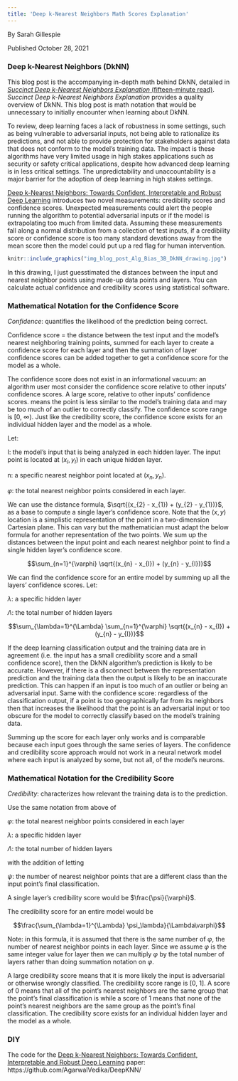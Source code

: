 ```yaml
---
title: 'Deep k-Nearest Neighbors Math Scores Explanation'
---
```

 By Sarah Gillespie
 
 Published October 28, 2021

### Deep k-Nearest Neighbors (DkNN)

This blog post is the accompanying in-depth math behind DkNN, detailed in [*Succinct Deep k-Nearest Neighbors Explanation* (fifteen-minute read)](https://sarahgillespie.github.io/SG/blog_post_Alg_Bias_3B.html). *Succinct Deep k-Nearest Neighbors Explanation* provides a quality overview of DkNN. This blog post is math notation that would be unnecessary to initially encounter when learning about DkNN.

To review, deep learning faces a lack of robustness in some settings, such as being vulnerable to adversarial inputs, not being able to rationalize its predictions, and not able to provide protection for stakeholders against data that does not conform to the model’s training data. The impact is these algorithms have very limited usage in high stakes applications such as security or safety critical applications, despite how advanced deep learning is in less critical settings. The unpredictability and unaccountability is a major barrier for the adoption of deep learning in high stakes settings.

 [Deep k-Nearest Neighbors: Towards Confident, Interpretable and Robust Deep Learning](https://arxiv.org/pdf/1803.04765.pdf) introduces two novel measurements: credibility scores and confidence scores. Unexpected measurements could alert the people running the algorithm to potential adversarial inputs or if the model is extrapolating too much from limited data. Assuming these measurements fall along a normal distribution from a collection of test inputs, if a credibility score or confidence score is too many standard devations away from the mean score then the model could put up a red flag for human intervention.

```r
knitr::include_graphics("img_blog_post_Alg_Bias_3B_DkNN_drawing.jpg")
```

In this drawing, I just guesstimated the distances between the input and nearest neighbor points using made-up data points and layers. You can calculate actual confidence and credibility scores using statistical software.

### Mathematical Notation for the Confidence Score
*Confidence*: quantifies the likelihood of the prediction being correct.

Confidence score = the distance between the test input and the model’s nearest neighboring training points, summed for each layer to create a confidence score for each layer and then the summation of layer confidence scores can be added together to get a confidence score for the model as a whole.

The confidence score does not exist in an informational vacuum: an algorithm user most consider the confidence score relative to other inputs' confidence scores. A large score, relative to other inputs' confidence scores. means the point is less similar to the model's training data and may be too much of an outlier to correctly classify. The confidence score range is [0, $\infty$). Just like the credibility score, the confidence score exists for an individual hidden layer and the model as a whole.

Let:

 I: the model's input that is being analyzed in each hidden layer. The input point is located at $(x_{I}, y_{I})$ in each unique hidden layer.
 
 n: a specific nearest neighbor point located at $(x_{n}, y_{n})$.
 
 $\varphi$: the total nearest neighbor points considered in each layer.
 
 We can use the distance formula, $\sqrt{(x_{2} - x_{1}) + (y_{2} - y_{1})}$, as a base to compute a single layer's confidence score. Note that the $(x, y)$ location is a simplistic representation of the point in a two-dimension Cartesian plane. This can vary but the mathematician must adapt the below formula for another representation of the two points. We sum up the distances between the input point and each nearest neighbor point to find a single hidden layer's confidence score.
 
 
 
$$\sum_{n=1}^{\varphi} \sqrt{(x_{n} - x_{I}) + (y_{n} - y_{I})}$$
 
We can find the confidence score for an entire model by summing up all the layers' confidence scores.
Let:

$\lambda$: a specific hidden layer

$\Lambda$: the total number of hidden layers

  
$$\sum_{\lambda=1}^{\Lambda} \sum_{n=1}^{\varphi} \sqrt{(x_{n} - x_{I}) + (y_{n} - y_{I})}$$

If the deep learning classification output and the training data are in agreement (i.e. the input has a small credibility score and a small confidence score), then the DkNN algorithm’s prediction is likely to be accurate. However, if there is a disconnect between the representation prediction and the training data then the output is likely to be an inaccurate prediction. This can happen if an input is too much of an outlier or being an adversarial input. Same with the confidence score: regardless of the classification output, if a point is too geographically far from its neighbors then that increases the likelihood that the point is an adversarial input or too obscure for the model to correctly classify based on the model’s training data.

Summing up the score for each layer only works and is comparable because each input goes through the same series of layers. The confidence and credibility score approach would not work in a neural network model where each input is analyzed by some, but not all, of the model's neurons.

### Mathematical Notation for the Credibility Score

*Credibility*: characterizes how relevant the training data is to the prediction.

Use the same notation from above of 

$\varphi$: the total nearest neighbor points considered in each layer

$\lambda$: a specific hidden layer

$\Lambda$: the total number of hidden layers

with the addition of letting

$\psi$: the number of nearest neighbor points that are a different class than the input point's final classification.

A single layer's credibility score would be $\frac{\psi}{\varphi}$.

The credibility score for an entire model would be

$$\frac{\sum_{\lambda=1}^{\Lambda} \psi_\lambda}{\Lambda\varphi}$$

Note: in this formula, it is assumed that there is the same number of $\varphi$, the number of nearest neighbor points in each layer. Since we assume $\varphi$ is the same integer value for layer then we can multiply $\varphi$ by the total number of layers rather than doing summation notation on $\varphi$.

A large credibility score means that it is more likely the input is adversarial or otherwise wrongly classified. The credibility score range is [0, 1]. A score of 0 means that all of the point's nearest neighbors are the same group that the point's final classification is while a score of 1 means that none of the point's nearest neighbors are the same group as the point's final classification. The credibility score exists for an individual hidden layer and the model as a whole.


### DIY

The code for the [Deep k-Nearest Neighbors: Towards Confident, Interpretable and Robust Deep Learning](https://arxiv.org/pdf/1803.04765.pdf) paper: https://github.com/AgarwalVedika/DeepKNN/